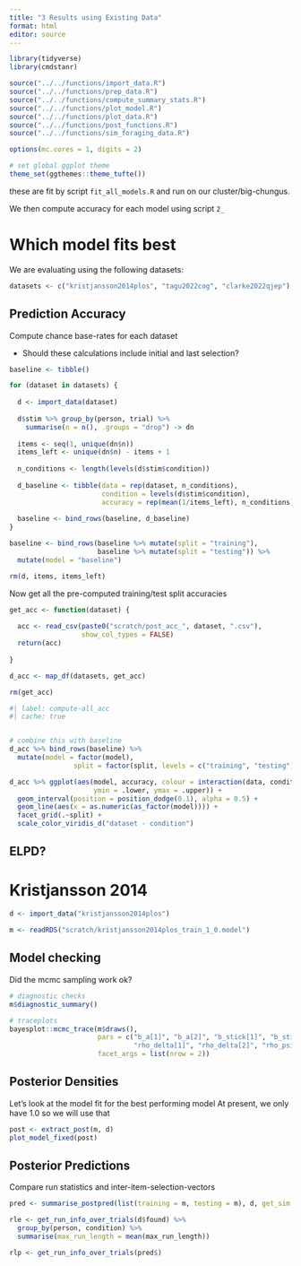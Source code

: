 ```yaml
---
title: "3 Results using Existing Data"
format: html
editor: source
---
```


```r
library(tidyverse)
library(cmdstanr)

source("../../functions/import_data.R")
source("../../functions/prep_data.R")
source("../../functions/compute_summary_stats.R")
source("../../functions/plot_model.R")
source("../../functions/plot_data.R")
source("../../functions/post_functions.R")
source("../../functions/sim_foraging_data.R")

options(mc.cores = 1, digits = 2)

# set global ggplot theme
theme_set(ggthemes::theme_tufte())
```

these are fit by script `fit_all_models.R` and run on our cluster/big-chungus.

We then compute accuracy for each model using script `2_`

# Which model fits best 

We are evaluating using the following datasets:

```r
datasets <- c("kristjansson2014plos", "tagu2022cog", "clarke2022qjep")
```


## Prediction Accuracy

Compute chance base-rates for each dataset

- Should these calculations include initial and last selection?

```r

baseline <- tibble()

for (dataset in datasets) {
  
  d <- import_data(dataset)
  
  d$stim %>% group_by(person, trial) %>%
    summarise(n = n(), .groups = "drop") -> dn
  
  items <- seq(1, unique(dn$n))
  items_left <- unique(dn$n) - items + 1
  
  n_conditions <- length(levels(d$stim$condition))
  
  d_baseline <- tibble(data = rep(dataset, n_conditions),
                       condition = levels(d$stim$condition),
                       accuracy = rep(mean(1/items_left), n_conditions))
  
  baseline <- bind_rows(baseline, d_baseline)
}

baseline <- bind_rows(baseline %>% mutate(split = "training"),
                      baseline %>% mutate(split = "testing")) %>%
  mutate(model = "baseline")

rm(d, items, items_left)
```

Now get all the pre-computed training/test split accuracies

```r
get_acc <- function(dataset) {
  
  acc <- read_csv(paste0("scratch/post_acc_", dataset, ".csv"),
                  show_col_types = FALSE)
  return(acc)
  
} 

d_acc <- map_df(datasets, get_acc)

rm(get_acc)
```

```r
#| label: compute-all_acc
#| cache: true


# combine this with baseline
d_acc %>% bind_rows(baseline) %>%
  mutate(model = factor(model),
                split = factor(split, levels = c("training", "testing"))) -> d_acc

d_acc %>% ggplot(aes(model, accuracy, colour = interaction(data, condition),
                     ymin = .lower, ymax = .upper)) + 
  geom_interval(position = position_dodge(0.1), alpha = 0.5) +
  geom_line(aes(x = as.numeric(as_factor(model)))) + 
  facet_grid(.~split) +
  scale_color_viridis_d("dataset - condition")
```

## ELPD? 

# Kristjansson 2014

```r
d <- import_data("kristjansson2014plos")

m <- readRDS("scratch/kristjansson2014plos_train_1_0.model")
```

## Model checking

Did the mcmc sampling work ok? 

```r
# diagnostic checks
m$diagnostic_summary()

# traceplots
bayesplot::mcmc_trace(m$draws(),
                      pars = c("b_a[1]", "b_a[2]", "b_stick[1]", "b_stick[2]", 
                               "rho_delta[1]", "rho_delta[2]", "rho_psi[1]", "rho_psi[2]"),
                      facet_args = list(nrow = 2))
```


## Posterior Densities

Let's look at the model fit for the best performing model 
At present, we only have 1.0 so we will use that

```r
post <- extract_post(m, d)
plot_model_fixed(post)
```

## Posterior Predictions

Compare run statistics and inter-item-selection-vectors

```r
pred <- summarise_postpred(list(training = m, testing = m), d, get_sim = FALSE, draw_sample_frac=0.5)
```


```r
rle <- get_run_info_over_trials(d$found) %>%
  group_by(person, condition) %>%
  summarise(max_run_length = mean(max_run_length))

rlp <- get_run_info_over_trials(pred$)
```


